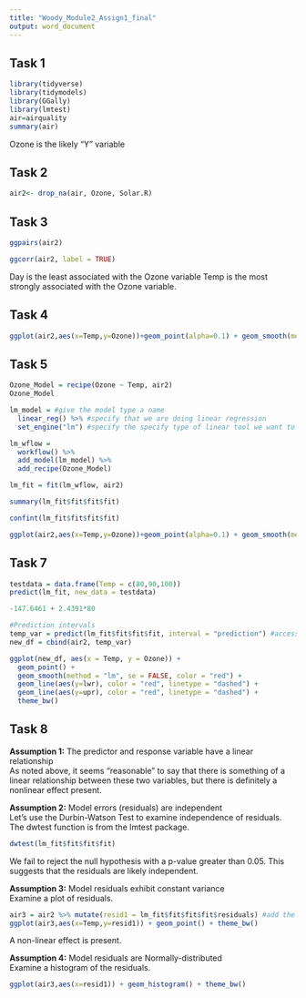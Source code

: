 ---
title: "Woody_Module2_Assign1_final"
output: word_document
---
## Task 1
```{r Task1}
library(tidyverse)
library(tidymodels)
library(GGally)
library(lmtest)
air=airquality
summary(air)
```
Ozone is the likely "Y" variable

## Task 2
```{r task2}

air2<- drop_na(air, Ozone, Solar.R)

```

## Task 3

```{r task3}
ggpairs(air2)
```
```{r task3 pt2}
ggcorr(air2, label = TRUE)
```
Day is the least associated with the Ozone variable
Temp is the most strongly associated with the Ozone variable.

## Task 4

```{r}
ggplot(air2,aes(x=Temp,y=Ozone))+geom_point(alpha=0.1) + geom_smooth(method = "lm", color = "red") + theme_bw()
```

## Task 5

```{r}
Ozone_Model = recipe(Ozone ~ Temp, air2)
Ozone_Model
```
```{r}
lm_model = #give the model type a name 
  linear_reg() %>% #specify that we are doing linear regression
  set_engine("lm") #specify the specify type of linear tool we want to use 
```

```{r}
lm_wflow = 
  workflow() %>% 
  add_model(lm_model) %>% 
  add_recipe(Ozone_Model)

lm_fit = fit(lm_wflow, air2)

summary(lm_fit$fit$fit$fit)
```
```{r}
confint(lm_fit$fit$fit$fit)
```

```{r}
ggplot(air2,aes(x=Temp,y=Ozone))+geom_point(alpha=0.1) + geom_smooth(method = "lm", se=FALSE) + theme_bw()
```

## Task 7

```{r}
testdata = data.frame(Temp = c(80,90,100))
predict(lm_fit, new_data = testdata)

-147.6461 + 2.4391*80
```
```{r}
#Prediction intervals
temp_var = predict(lm_fit$fit$fit$fit, interval = "prediction") #accessing the fit object with the three $fit
new_df = cbind(air2, temp_var)

ggplot(new_df, aes(x = Temp, y = Ozone)) + 
  geom_point() + 
  geom_smooth(method = "lm", se = FALSE, color = "red") +
  geom_line(aes(y=lwr), color = "red", linetype = "dashed") +
  geom_line(aes(y=upr), color = "red", linetype = "dashed") +
  theme_bw()
```
## Task 8

**Assumption 1:** The predictor and response variable have a linear relationship  
As noted above, it seems "reasonable" to say that there is something of a linear relationship between these two variables, but there is definitely a nonlinear effect present.  

**Assumption 2:** Model errors (residuals) are independent  
Let's use the Durbin-Watson Test to examine independence of residuals. The dwtest function is from the lmtest package.  
```{r}
dwtest(lm_fit$fit$fit$fit)
```
We fail to reject the null hypothesis with a p-value greater than 0.05. This suggests that the residuals are likely independent.  

**Assumption 3:** Model residuals exhibit constant variance  
Examine a plot of residuals.  
```{r}
air3 = air2 %>% mutate(resid1 = lm_fit$fit$fit$fit$residuals) #add the model residuals to our data frame
ggplot(air3,aes(x=Temp,y=resid1)) + geom_point() + theme_bw()
```
A non-linear effect is present.

**Assumption 4:** Model residuals are Normally-distributed  
Examine a histogram of the residuals.  
```{r}
ggplot(air3,aes(x=resid1)) + geom_histogram() + theme_bw()
```


```{r}

```


